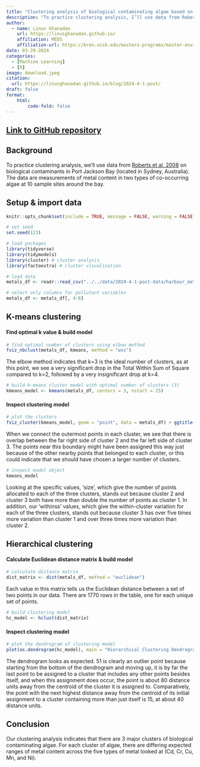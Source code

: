 ```yaml
---
title: "Clustering analysis of biological contaminating algae based on metal content"
description: "To practice clustering analysis, I’ll use data from Roberts et al. 2008 on biological contaminants in Port Jackson Bay (located in Sydney, Australia). The data are measurements of metal content (Cd, Cr, Cu, Mn, and Ni) in two types of co-occurring algae at 10 sample sites around the bay."
author: 
  - name: Linus Ghanadan
    url: https://linusghanadan.github.io/
    affiliation: MEDS
    affiliation-url: https://bren.ucsb.edu/masters-programs/master-environmental-data-science
date: 03-29-2024
categories:
  - [Machine Learning]
  - [R]
image: download.jpeg
citation:
  url: https://linusghanadan.github.io/blog/2024-4-1-post/
draft: false
format:
    html:
        code-fold: false
---
```


## [Link to GitHub repository](https://github.com/linusghanadan/ml-clustering-lab/tree/main)

## Background

To practice clustering analysis, we'll use data from [Roberts et al. 2008](https://doi.org/10.1016/j.marpolbul.2008.03.003) on biological contaminants in Port Jackson Bay (located in Sydney, Australia). The data are measurements of metal content in two types of co-occurring algae at 10 sample sites around the bay.

## Setup & import data

```r
knitr::opts_chunk$set(include = TRUE, message = FALSE, warning = FALSE)
```

```r
# set seed
set.seed(123)
```

```r
# load packages
library(tidyverse) 
library(tidymodels)
library(cluster) # cluster analysis
library(factoextra) # cluster visualization
```

```r
# load data
metals_df <- readr::read_csv("../../data/2024-4-1-post-data/harbour_metals.csv")

# select only columns for pollutant variables
metals_df <- metals_df[, 4:8] 
```

## K-means clustering

#### Find optimal k value & build model

```r
# find optimal number of clusters using elbow method
fviz_nbclust(metals_df, kmeans, method = "wss")
```

The elbow method indicates that k=3 is the ideal number of clusters, as at this point, we see a very significant drop in the Total Within Sum of Square compared to k=2, followed by a very insignificant drop at k=4.

```r
# build k-means cluster model with optimal number of clusters (3)
kmeans_model <- kmeans(metals_df, centers = 3, nstart = 25)
```

#### Inspect clustering model

```r
# plot the clusters
fviz_cluster(kmeans_model, geom = "point", data = metals_df) + ggtitle("k=3")
```

When we connect the outermost points in each cluster, we see that there is overlap between the far right side of cluster 2 and the far left side of cluster 3. The points near this boundary might have been assigned this way just because of the other nearby points that belonged to each cluster, or this could indicate that we should have chosen a larger number of clusters.

```r
# inspect model object
kmeans_model
```

Looking at the specific values, 'size', which give the number of points allocated to each of the three clusters, stands out because cluster 2 and cluster 3 both have more than double the number of points as cluster 1. In addition, our 'withinss' values, which give the within-cluster variation for each of the three clusters, stands out because cluster 3 has over five times more variation than cluster 1 and over three times more variation than cluster 2.

## Hierarchical clustering

#### Calculate Euclidean distance matrix & build model

```r
# calculate distance matrix
dist_matrix <- dist(metals_df, method = "euclidean")
```

Each value in this matrix tells us the Euclidean distance between a set of two points in our data. There are 1770 rows in the table, one for each unique set of points.

```r
# build clustering model
hc_model <- hclust(dist_matrix)
```

#### Inspect clustering model

```r
# plot the dendrogram of clustering model
plot(as.dendrogram(hc_model), main = "Hierarchical Clustering Dendrogram")
```

The dendrogram looks as expected. 51 is clearly an outlier point because starting from the bottom of the dendrogram and moving up, it is by far the last point to be assigned to a cluster that includes any other points besides itself, and when this assignment does occur, the point is about 80 distance units away from the centroid of the cluster it is assigned to. Comparatively, the point with the next highest distance away from the centroid of its initial assignment to a cluster containing more than just itself is 15, at about 40 distance units.

## Conclusion

Our clustering analysis indicates that there are 3 major clusters of biological contaminating algae. For each cluster of algae, there are differing expected ranges of metal content across the five types of metal looked at (Cd, Cr, Cu, Mn, and Ni).
